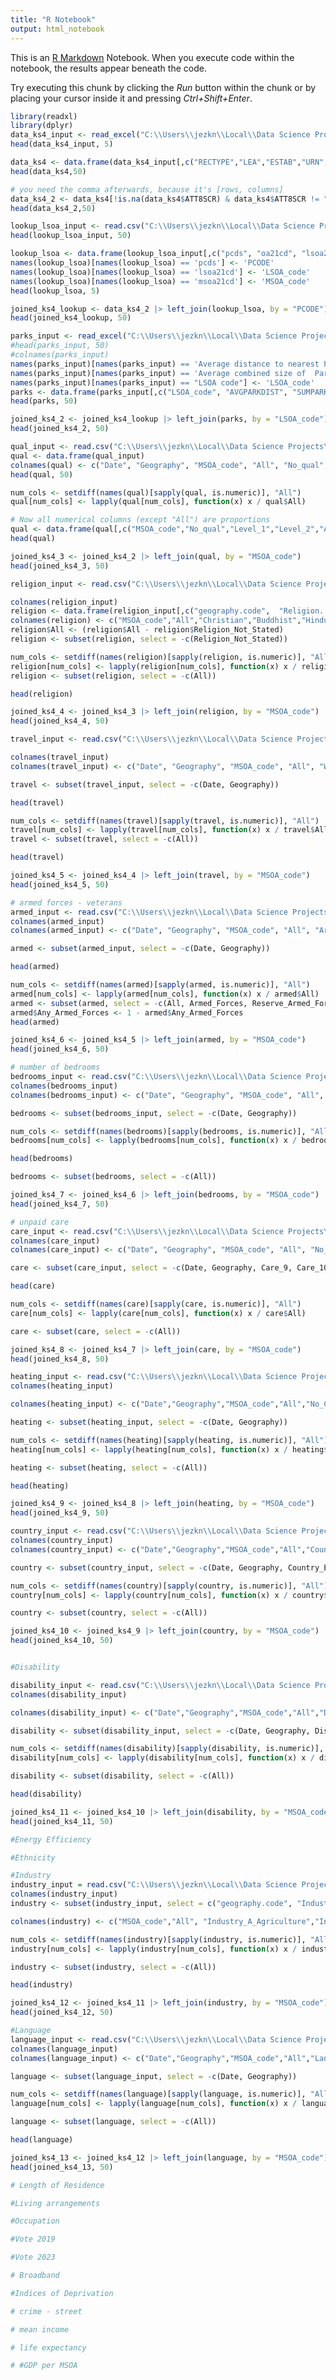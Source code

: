---
title: "R Notebook"
output: html_notebook
---

This is an [R Markdown](http://rmarkdown.rstudio.com) Notebook. When you execute code within the notebook, the results appear beneath the code. 

Try executing this chunk by clicking the *Run* button within the chunk or by placing your cursor inside it and pressing *Ctrl+Shift+Enter*. 

```{r}
library(readxl)
library(dplyr)
data_ks4_input <- read_excel("C:\\Users\\jezkn\\Local\\Data Science Projects\\School Data\\2023-2024\\Data\\england_ks4final.xlsx")
head(data_ks4_input, 5)
```

```{r}
data_ks4 <- data.frame(data_ks4_input[,c("RECTYPE","LEA","ESTAB","URN","SCHNAME","PCODE","PCON_CODE","NFTYPE","RELDENOM","ADMPOL_PT","EGENDER","FEEDER","PGPUP","ATT8SCR","P8PUP")])
head(data_ks4,50)
```
```{r}
# you need the comma afterwards, because it's [rows, columns]
data_ks4_2 <- data_ks4[!is.na(data_ks4$ATT8SCR) & data_ks4$ATT8SCR != "NE" & !is.na(data_ks4$SCHNAME), ]
head(data_ks4_2,50)
```

```{r}
lookup_lsoa_input <- read.csv("C:\\Users\\jezkn\\Local\\Data Science Projects\\School Data\\2023-2024\\Data\\PCD_OA21_LSOA21_MSOA21_LAD_MAY25_UK_LU.csv")
head(lookup_lsoa_input, 50)
```

```{r}
lookup_lsoa <- data.frame(lookup_lsoa_input[,c("pcds", "oa21cd", "lsoa21cd", "msoa21cd", "ladcd")])
names(lookup_lsoa)[names(lookup_lsoa) == 'pcds'] <- 'PCODE'
names(lookup_lsoa)[names(lookup_lsoa) == 'lsoa21cd'] <- 'LSOA_code'
names(lookup_lsoa)[names(lookup_lsoa) == 'msoa21cd'] <- 'MSOA_code'
head(lookup_lsoa, 5)
```


```{r}
joined_ks4_lookup <- data_ks4_2 |> left_join(lookup_lsoa, by = "PCODE")
head(joined_ks4_lookup, 50)
```

```{r}
parks_input <- read_excel("C:\\Users\\jezkn\\Local\\Data Science Projects\\School Data\\2023-2024\\Data\\LSOA access to parks and playing fields.xlsx")
#head(parks_input, 50)
#colnames(parks_input)
names(parks_input)[names(parks_input) == 'Average distance to nearest Park, Public Garden, or Playing Field (m)'] <- 'AVGPARKDIST'
names(parks_input)[names(parks_input) == 'Average combined size of  Parks, Public Gardens, or Playing Fields within 1,000 m radius (m2)'] <- 'SUMPARKSIZE'
names(parks_input)[names(parks_input) == "LSOA code"] <- 'LSOA_code'
parks <- data.frame(parks_input[,c("LSOA_code", "AVGPARKDIST", "SUMPARKSIZE")])
head(parks, 50)
```
```{r}
joined_ks4_2 <- joined_ks4_lookup |> left_join(parks, by = "LSOA_code")
head(joined_ks4_2, 50)
```
```{r}
qual_input <- read.csv("C:\\Users\\jezkn\\Local\\Data Science Projects\\School Data\\2023-2024\\Data\\Qualifications_Census.csv")
qual <- data.frame(qual_input)
colnames(qual) <- c("Date", "Geography", "MSOA_code", "All", "No_qual", "Level_1", "Level_2", "Apprenticeship", "Level_3", "Level_4", "Other_qual")
head(qual, 50)
```

```{r}
num_cols <- setdiff(names(qual)[sapply(qual, is.numeric)], "All")
qual[num_cols] <- lapply(qual[num_cols], function(x) x / qual$All)

# Now all numerical columns (except "All") are proportions
qual <- data.frame(qual[,c("MSOA_code","No_qual","Level_1","Level_2","Apprenticeship","Level_3","Level_4","Other_qual")])
head(qual)
```

```{r}
joined_ks4_3 <- joined_ks4_2 |> left_join(qual, by = "MSOA_code")
head(joined_ks4_3, 50)
```
```{r}
religion_input <- read.csv("C:\\Users\\jezkn\\Local\\Data Science Projects\\School Data\\2023-2024\\Data\\Religion_Census.csv")

colnames(religion_input)
religion <- data.frame(religion_input[,c("geography.code",  "Religion..detailed...Total..All.Usual.Residents","Religion..detailed...Christian", "Religion..detailed...Buddhist","Religion..detailed...Hindu","Religion..detailed...Jewish","Religion..detailed...Muslim","Religion..detailed...Sikh","Religion..detailed...No.religion","Religion..detailed...Other.religion","Religion..detailed...Religion.not.stated")])
colnames(religion) <- c("MSOA_code","All","Christian","Buddhist","Hindu","Jewish","Muslim","Sikh","No_Religion","Other_Religion","Religion_Not_Stated")
religion$All <- (religion$All - religion$Religion_Not_Stated)
religion <- subset(religion, select = -c(Religion_Not_Stated))

num_cols <- setdiff(names(religion)[sapply(religion, is.numeric)], "All")
religion[num_cols] <- lapply(religion[num_cols], function(x) x / religion$All)
religion <- subset(religion, select = -c(All))

head(religion)

joined_ks4_4 <- joined_ks4_3 |> left_join(religion, by = "MSOA_code")
head(joined_ks4_4, 50)
```
```{r}
travel_input <- read.csv("C:\\Users\\jezkn\\Local\\Data Science Projects\\School Data\\2023-2024\\Data\\Travel_To_Work_Census.csv")

colnames(travel_input)
colnames(travel_input) <- c("Date", "Geography", "MSOA_code", "All", "Work_Home", "Work_Underground_Tram","Work_Train","Work_Bus","Work_Taxi","Work_Motorcycle","Work_Drive","Work_Passenger","Work_Bicycle","Work_Foot","Work_Other_Travel")

travel <- subset(travel_input, select = -c(Date, Geography))

head(travel)

num_cols <- setdiff(names(travel)[sapply(travel, is.numeric)], "All")
travel[num_cols] <- lapply(travel[num_cols], function(x) x / travel$All)
travel <- subset(travel, select = -c(All))

head(travel)

joined_ks4_5 <- joined_ks4_4 |> left_join(travel, by = "MSOA_code")
head(joined_ks4_5, 50)

```

```{r}
# armed forces - veterans
armed_input <- read.csv("C:\\Users\\jezkn\\Local\\Data Science Projects\\School Data\\2023-2024\\Data\\Armed_Forces_Census.csv")
colnames(armed_input)
colnames(armed_input) <- c("Date", "Geography", "MSOA_code", "All", "Armed_Forces", "Reserve_Armed_Forces", "Both_Armed_Forces", "Any_Armed_Forces")

armed <- subset(armed_input, select = -c(Date, Geography))

head(armed)

num_cols <- setdiff(names(armed)[sapply(armed, is.numeric)], "All")
armed[num_cols] <- lapply(armed[num_cols], function(x) x / armed$All)
armed <- subset(armed, select = -c(All, Armed_Forces, Reserve_Armed_Forces, Both_Armed_Forces))
armed$Any_Armed_Forces <- 1 - armed$Any_Armed_Forces
head(armed)

joined_ks4_6 <- joined_ks4_5 |> left_join(armed, by = "MSOA_code")
head(joined_ks4_6, 50)

```


```{r}
# number of bedrooms
bedrooms_input <- read.csv("C:\\Users\\jezkn\\Local\\Data Science Projects\\School Data\\2023-2024\\Data\\Bedrooms_Census.csv")
colnames(bedrooms_input)
colnames(bedrooms_input) <- c("Date", "Geography", "MSOA_code", "All", "One_Bedroom", "Two_Bedrooms", "Three_Bedrooms", "Four_Plus_Bedrooms")

bedrooms <- subset(bedrooms_input, select = -c(Date, Geography))

num_cols <- setdiff(names(bedrooms)[sapply(bedrooms, is.numeric)], "All")
bedrooms[num_cols] <- lapply(bedrooms[num_cols], function(x) x / bedrooms$All)

head(bedrooms)

bedrooms <- subset(bedrooms, select = -c(All))

joined_ks4_7 <- joined_ks4_6 |> left_join(bedrooms, by = "MSOA_code")
head(joined_ks4_7, 50)

```

```{r}
# unpaid care
care_input <- read.csv("C:\\Users\\jezkn\\Local\\Data Science Projects\\School Data\\2023-2024\\Data\\Care_Provision_Census.csv")
colnames(care_input)
colnames(care_input) <- c("Date", "Geography", "MSOA_code", "All", "No_Care", "Care_19", "Care_9", "Care_10_19","Care_20_49","Care_20_34","Care_35_49","Care_50_Plus")

care <- subset(care_input, select = -c(Date, Geography, Care_9, Care_10_19, Care_20_34, Care_35_49))

head(care)

num_cols <- setdiff(names(care)[sapply(care, is.numeric)], "All")
care[num_cols] <- lapply(care[num_cols], function(x) x / care$All)

care <- subset(care, select = -c(All))

joined_ks4_8 <- joined_ks4_7 |> left_join(care, by = "MSOA_code")
head(joined_ks4_8, 50)

```
```{r}
heating_input <- read.csv("C:\\Users\\jezkn\\Local\\Data Science Projects\\School Data\\2023-2024\\Data\\Central_Heating_Census.csv")
colnames(heating_input)

colnames(heating_input) <- c("Date","Geography","MSOA_code","All","No_Central_Heating","Heating_Mains_Gas","Heating_Bottled_Gas","Heating_Electric","Heating_Oil","Heating_Wood","Heating_Solid_Fuel","Heating_Renewable","Heating_Heat_Networks","Heating_Other_Central","Heating_Two_Not_Renewable","Heating_Two_Renewable")

heating <- subset(heating_input, select = -c(Date, Geography))

num_cols <- setdiff(names(heating)[sapply(heating, is.numeric)], "All")
heating[num_cols] <- lapply(heating[num_cols], function(x) x / heating$All)

heating <- subset(heating, select = -c(All))

head(heating)

joined_ks4_9 <- joined_ks4_8 |> left_join(heating, by = "MSOA_code")
head(joined_ks4_9, 50)
```
```{r}
country_input <- read.csv("C:\\Users\\jezkn\\Local\\Data Science Projects\\School Data\\2023-2024\\Data\\Country_Of_Birth_Census.csv")
colnames(country_input)
colnames(country_input) <- c("Date","Geography","MSOA_code","All","Country_Europe_All","Country_UK","Country_EU_All","Country_EU14","Country_EU8","Country_EU2","Country_EU_Other","Country_Europe_NonEU","Country_Europe_NonEU_All","Country_Africa","Country_Middle_East_Asia","Country_Americas","Country_Oceania","Country_British_Overseas")

country <- subset(country_input, select = -c(Date, Geography, Country_Europe_All,Country_EU14,Country_EU8,Country_EU2,Country_EU_Other,Country_Europe_NonEU))

num_cols <- setdiff(names(country)[sapply(country, is.numeric)], "All")
country[num_cols] <- lapply(country[num_cols], function(x) x / country$All)

country <- subset(country, select = -c(All))

joined_ks4_10 <- joined_ks4_9 |> left_join(country, by = "MSOA_code")
head(joined_ks4_10, 50)



```
```{r}
#Disability

disability_input <- read.csv("C:\\Users\\jezkn\\Local\\Data Science Projects\\School Data\\2023-2024\\Data\\Disability_Census.csv")
colnames(disability_input)

colnames(disability_input) <- c("Date","Geography","MSOA_code","All","Disabled_All","Disabled_Limited_Lot", "Disabled_Limited_Little","Not_Disabled_All","Not_Disabled_LongTermCondition","Not_Disabled_None")

disability <- subset(disability_input, select = -c(Date, Geography, Disabled_Limited_Lot, Disabled_Limited_Little,Not_Disabled_All))

num_cols <- setdiff(names(disability)[sapply(disability, is.numeric)], "All")
disability[num_cols] <- lapply(disability[num_cols], function(x) x / disability$All)

disability <- subset(disability, select = -c(All))

head(disability)

joined_ks4_11 <- joined_ks4_10 |> left_join(disability, by = "MSOA_code")
head(joined_ks4_11, 50)
```

```{r}
#Energy Efficiency
```

```{r}
#Ethnicity
```

```{r}
#Industry
industry_input = read.csv("C:\\Users\\jezkn\\Local\\Data Science Projects\\School Data\\2023-2024\\Data\\Industry_Census.csv")
colnames(industry_input)
industry <- subset(industry_input, select = c("geography.code", "Industry..current...Total..All.usual.residents.aged.16.years.and.over.in.employment.the.week.before.the.census", "Industry..current...A..Agriculture..Forestry.and.fishing","Industry..current...B..Mining.and.quarrying","Industry..current...C..Manufacturing","Industry..current...D..Electricity..gas..steam.and.air.conditioning.supply","Industry..current...E...Water.supply..Sewerage..Waste.management.and.Remediation.activities","Industry..current...F..Construction","Industry..current...G..Wholesale.and.retail.trade..repair.of.motor.vehicles.and.motorcycles","Industry..current...H..Transport.and.storage","Industry..current...I..Accommodation.and.food.service.activities","Industry..current...J..Information.and.communication","Industry..current...K..Financial.and.insurance.activities","Industry..current...L..Real.estate.activities","Industry..current...M..Professional..scientific.and.technical.activities","Industry..current...N..Administrative.and.support.service.activities","Industry..current...O..Public.administration.and.defence..compulsory.social.security","Industry..current...P..Education","Industry..current...Q..Human.health.and.social.work.activities","Industry..current...R..S..T..U.Other"))

colnames(industry) <- c("MSOA_code","All", "Industry_A_Agriculture","Industry_B_Mining","Industry_C_Manufacturing","Industry_D_Electricity","Industry_E_Water","Industry_F_Construction","Industry_G_Retail","Industry_H_Transport","Industry_I_Accommodation","Industry_J_Information","Industry_K_Financial","Industry_L_Real_Estate","Industry_M_Professional_Technical","Industry_N_Admin","Industry_O_Defence","Industry_P_Education","Industry_Q_Health","Industry_R_Other")

num_cols <- setdiff(names(industry)[sapply(industry, is.numeric)], "All")
industry[num_cols] <- lapply(industry[num_cols], function(x) x / industry$All)

industry <- subset(industry, select = -c(All))

head(industry)

joined_ks4_12 <- joined_ks4_11 |> left_join(industry, by = "MSOA_code")
head(joined_ks4_12, 50)
```

```{r}
#Language
language_input <- read.csv("C:\\Users\\jezkn\\Local\\Data Science Projects\\School Data\\2023-2024\\Data\\Language_Census.csv")
colnames(language_input)
colnames(language_input) <- c("Date","Geography","MSOA_code","All","Language_EnglishWelsh_All","Language_EnglishWelsh_Some","Language_EnglishWelsh_Some_NoAdults","Language_EnglishWelsh_None")

language <- subset(language_input, select = -c(Date, Geography))

num_cols <- setdiff(names(language)[sapply(language, is.numeric)], "All")
language[num_cols] <- lapply(language[num_cols], function(x) x / language$All)

language <- subset(language, select = -c(All))

head(language)

joined_ks4_13 <- joined_ks4_12 |> left_join(language, by = "MSOA_code")
head(joined_ks4_13, 50)

```

```{r}
# Length of Residence
```

```{r}
#Living arrangements
```

```{r}
#Occupation
```

```{r}
#Vote 2019
```

```{r}
#Vote 2023
```

```{r}
# Broadband
```

```{r}
#Indices of Deprivation
```

```{r}
# crime - street
```

```{r}
# mean income
```

```{r}
# life expectancy
```

```{r}
# #GDP per MSOA
```

